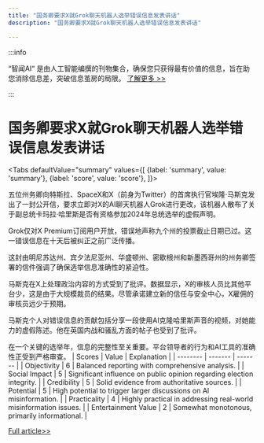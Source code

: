 ```yaml
---
title: "国务卿要求X就Grok聊天机器人选举错误信息发表讲话"
description: "国务卿要求X就Grok聊天机器人选举错误信息发表讲话"

---
```



:::info

“智闻AI“ 是由人工智能编撰的刊物集合，确保您只获得最有价值的信息，旨在助您消除信息差，突破信息茧房的局限。  [了解更多 >>](/)

:::

# 国务卿要求X就Grok聊天机器人选举错误信息发表讲话


<Tabs
	defaultValue="summary"
	values={[
	{label: 'summary', value: 'summary'},
	{label: 'score', value: 'score'},
]}>
<TabItem value="summary">


五位州务卿向特斯拉、SpaceX和X（前身为Twitter）的首席执行官埃隆·马斯克发出了一封公开信，要求立即对X的AI聊天机器人Grok进行更改，该机器人散布了关于副总统卡玛拉·哈里斯是否有资格参加2024年总统选举的虚假声明。

Grok仅对X Premium订阅用户开放，错误地声称九个州的投票截止日期已过。这一错误信息在十天后被纠正之前广泛传播。

这封由明尼苏达州、宾夕法尼亚州、华盛顿州、密歇根州和新墨西哥州的州务卿签署的信件强调了确保选举信息准确性的紧迫性。

马斯克在X上处理政治内容的方式受到了批评。数据显示，X的审核人员比其他平台少，这是由于大规模裁员的结果。尽管承诺建立新的信任与安全中心，X雇佣的审核员远少于预期。

马斯克个人对错误信息的贡献包括分享一段使用AI克隆哈里斯声音的视频，对她能力的虚假陈述。他在英国内战和骚乱方面的帖子也受到了批评。

在一个关键的选举年，信息的完整性至关重要。平台领导者的行为和AI工具的准确性正受到严格审查。
</TabItem>
<TabItem value="score">
	| Scores     | Value   | Explanation |
	| -------- | ------- | ------- |
	| Objectivity  | 6    | Balanced reporting with comprehensive analysis.    |
	| Social Impact | 5     | Significant influence on public opinion regarding election integrity.    |
	| Credibility    | 5    | Solid evidence from authoritative sources.    |
	| Potential    | 5    | High potential to trigger larger discussions on AI misinformation.    |
	| Practicality    | 4    | Highly practical in addressing real-world misinformation issues.    |
	| Entertainment Value    | 2    | Somewhat monotonous, primarily informational.    |
</TabItem>
</Tabs>

[Full article>>](https://techcrunch.com/2024/08/05/secretaries-of-state-urge-x-to-stop-its-grok-chatbot-from-spreading-election-misinformation/)
